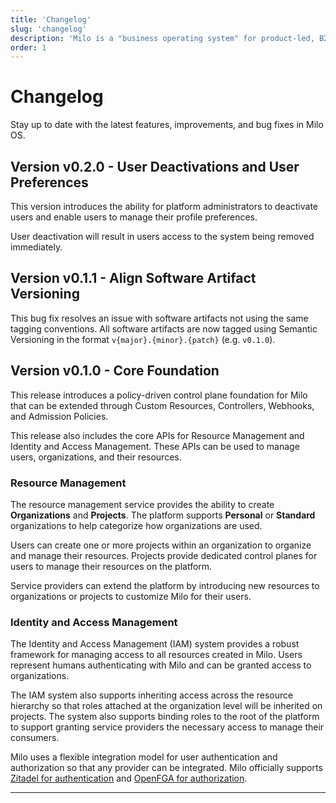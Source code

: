```yaml
---
title: 'Changelog'
slug: 'changelog'
description: 'Milo is a "business operating system" for product-led, B2B companies.'
order: 1
---
```


# Changelog

Stay up to date with the latest features, improvements, and bug fixes in Milo
OS.

## Version v0.2.0 - User Deactivations and User Preferences

This version introduces the ability for platform administrators to deactivate
users and enable users to manage their profile preferences.

User deactivation will result in users access to the system being removed
immediately.

## Version v0.1.1 - Align Software Artifact Versioning

This bug fix resolves an issue with software artifacts not using the same
tagging conventions. All software artifacts are now tagged using Semantic
Versioning in the format `v{major}.{minor}.{patch}` (e.g. `v0.1.0`).

## Version v0.1.0 - Core Foundation

This release introduces a policy-driven control plane foundation for Milo that
can be extended through Custom Resources, Controllers, Webhooks, and Admission
Policies.

This release also includes the core APIs for Resource Management and Identity
and Access Management. These APIs can be used to manage users, organizations,
and their resources.

### Resource Management

The resource management service provides the ability to create **Organizations**
and **Projects**. The platform supports **Personal** or **Standard**
organizations to help categorize how organizations are used.

Users can create one or more projects within an organization to organize and
manage their resources. Projects provide dedicated control planes for users to
manage their resources on the platform.

Service providers can extend the platform by introducing new resources to
organizations or projects to customize Milo for their users.

### Identity and Access Management

The Identity and Access Management (IAM) system provides a robust framework for
managing access to all resources created in Milo. Users represent humans
authenticating with Milo and can be granted access to organizations.

The IAM system also supports inheriting access across the resource hierarchy so
that roles attached at the organization level will be inherited on projects. The
system also supports binding roles to the root of the platform to support
granting service providers the necessary access to manage their consumers.

Milo uses a flexible integration model for user authentication and authorization
so that any provider can be integrated. Milo officially supports [Zitadel for
authentication](https://github.com/datum-cloud/auth-provider-zitadel) and
[OpenFGA for
authorization](https://github.com/datum-cloud/auth-provider-openfga).

---
